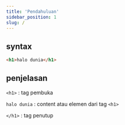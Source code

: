 ```yaml
---
title: 'Pendahuluan'
sidebar_position: 1
slug: /
---
```


## syntax

```html
<h1>halo dunia</h1>
```

## penjelasan

`<h1>` : tag pembuka

`halo dunia` : content atau elemen dari tag `<h1>`

`</h1>` : tag penutup
